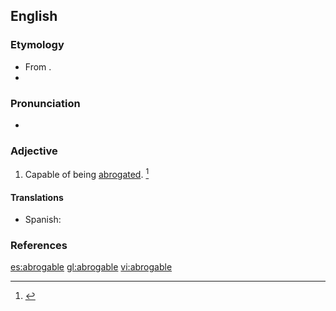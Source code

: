 ==English==

===Etymology===
* From {{etyl|la|en}} {{term|abrogo|lang=la}}.
* {{suffix|abrogate|able}}

===Pronunciation===
* {{a|US}} {{IPA|/ˈæb.ɹə.ɡə.bl̩/}}

===Adjective===
{{en-adj}}

# Capable of being [[abrogated]]. {{defdate|First attested in the late 16<sup>th</sup> century.}}<ref>{{reference-book | last =| first = | authorlink =  | coauthors =  | editor =Brown, Lesley  | others =  | title = The Shorter Oxford English Dictionary | origdate =  | origyear = 1933| origmonth =  | url =  | format =  | accessdate =  | accessyear =  | accessmonth =  | edition = 5th | date =  | year =2003| month =  | publisher =Oxford University Press  | location =Oxford, UK | language =  | id =  | doi = | isbn =978-0-19-860575-7 | lccn = | ol = | pages =8| chapter =  | chapterurl =  | quote =}}</ref>

====Translations====

{{trans-top}}
{{trans-mid}}
* Spanish: {{t-|es|abrogable}}
{{trans-bottom}}

===References===
<references/>

[[es:abrogable]]
[[gl:abrogable]]
[[vi:abrogable]]
